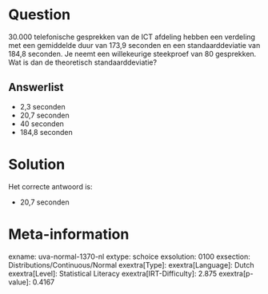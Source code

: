 Question
========

30.000 telefonische gesprekken van de ICT afdeling hebben een verdeling
met een gemiddelde duur van 173,9 seconden en een standaarddeviatie van
184,8 seconden. Je neemt een willekeurige steekproef van 80 gesprekken.
Wat is dan de theoretisch standaarddeviatie?

Answerlist
----------

* 2,3 seconden
* 20,7 seconden
* 40 seconden
* 184,8 seconden

Solution
========

Het correcte antwoord is: 

* 20,7 seconden

Meta-information
================
exname: uva-normal-1370-nl
extype: schoice
exsolution: 0100
exsection: Distributions/Continuous/Normal
exextra[Type]: 
exextra[Language]: Dutch
exextra[Level]: Statistical Literacy
exextra[IRT-Difficulty]: 2.875
exextra[p-value]: 0.4167
